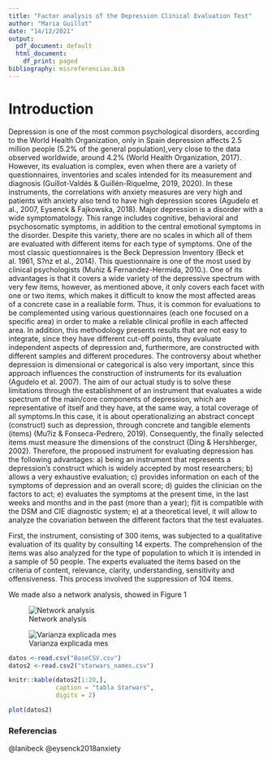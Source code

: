 ```yaml
---
title: "Factor analysis of the Depression Clinical Evaluation Test"
author: "Maria Guillot"
date: "14/12/2021"
output:
  pdf_document: default
  html_document:
    df_print: paged
bibliography: misreferencias.bib
---
```


# Introduction 
 
Depression is one of the most common psychological disorders, according to the World Health Organization, only in Spain depression affects 2.5 million people (5.2% of the general population),very close to the data observed worldwide, around 4.2% (World Health Organization, 2017). However, its evaluation is complex, even when there are a variety of questionnaires, inventories and scales intended for its measurement and diagnosis (Guillot-Valdés & Guillén-Riquelme, 2019, 2020). 
In these instruments, the correlations with anxiety measures are very high and patients with anxiety also tend to have high depression scores (Agudelo et al., 2007, Eysenck & Fajkowska, 2018).
Major depression is a disorder with a wide symptomatology. This range includes cognitive, behavioral and psychosomatic symptoms, in addition to the central emotional symptoms in the disorder. Despite this variety, there are no scales in which all of them are evaluated with different items for each type of symptoms. One of the most classic questionnaires is the Beck Depression Inventory (Beck et al. 1961, S?nz et al., 2014). This questionnaire is one of the most used by clinical psychologists (Muñiz & Fernandez-Hermida, 2010.).  One of its advantages is that it covers a wide variety of the depressive spectrum with very few items, however, as mentioned above, it only covers each facet with one or two items, which makes it difficult to know the most affected areas of a concrete case in a realiable form. 
Thus, it is common for evaluations to be complemented using various questionnaires (each one focused on a specific area) in order to make a reliable clinical profile in each affected area. In addition, this methodology presents results that are not easy to integrate, since they have different cut-off points, they evaluate independent aspects of depression and, furthermore, are constructed with different samples and different procedures. The controversy about whether depression is dimensional or categorical is also very important, since this approach influences the construction of instruments for its evaluation (Agudelo et al. 2007).
The aim of our actual study is to solve these limitations through the establishment of an instrument that evaluates a wide spectrum of the main/core components of depression, which are representative of itself and they have, at the same way, a total coverage of all symptoms.In this case, it is about operationalizing an abstract concept (construct) such as depression, through concrete and tangible elements (items) (Mu?iz & Fonseca-Pedrero, 2019). Consequently, the finally selected items must measure the dimensions of the construct (Ding & Hershberger, 2002).
Therefore, the proposed instrument for evaluating depression has the following advantages: a) being an instrument that represents a depression's construct which is widely accepted by most researchers; b) allows a very exhaustive evaluation; c) provides information on each of the symptoms of depression and an overall score; d) guides the clinician on the factors to act; e) evaluates the symptoms at the present time, in the last weeks and months and in the past (more than a year); f)it  is compatible with the DSM and CIE diagnostic system; e) at a theoretical level, it will allow to analyze the covariation between the different factors that the test evaluates.

First, the instrument, consisting of 300 items, was subjected to a qualitative evaluation of its quality by consulting 14 experts. The  comprehension of the items was also analyzed for the type of population to which it is intended in a sample of 50 people. The experts evaluated the items based on the criteria of content, relevance, clarity, understanding, sensitivity and offensiveness. This process involved the suppression of 104 items.

We made also a network analysis, showed in Figure 1

  ![Network analysis](C:/Users/Marixu/Dropbox/María Guillot/muestra analisis factorial/analisis redes/lasso network año.png)

  ![Varianza explicada mes](C:/Users/Marixu/Dropbox/María Guillot/muestra analisis factorial/TECDAnalisis1/varianza explicada mes.png)
  
  
```r
datos <-read.csv("BaseCSV.csv")
datos2 <-read.csv2("starwars_names.csv")
```


```r
knitr::kable(datos2[1:20,],
             caption = "tabla Starwars",
             digits = 2)
```

```r
plot(datos2)
```
\newpage
### Referencias

@lanibeck
@eysenck2018anxiety




